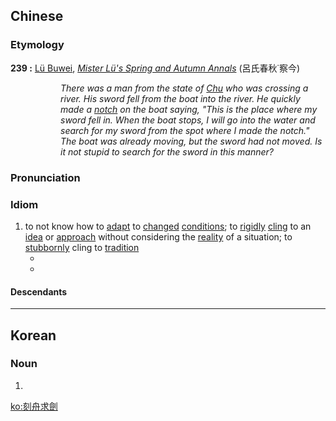 {{also|刻舟求剑}}
==Chinese==
{{zh-forms|s=刻舟求剑|lit=notch the boat in search of the sword}}

===Etymology===
'''239 {{B.C.E.}}:''' [[w:Lü Buwei|Lü Buwei]], ''[[w:Lüshi Chunqiu|Mister Lü's Spring and Autumn Annals]]'' (呂氏春秋˙察今)
: {{lang|zh|[[楚]][[人]][[有]][[涉]][[江]][[者]]，[[其]][[劍]][[自]][[舟]][[中]][[墜]][[於]][[水]]。[[遽]][[契]][[其]][[舟]]，[[曰]]：[[是]][[吾]][[劍]][[之]][[所]][[從]][[墜]]。[[舟]][[止]]，[[從]][[其]][[所]][[契]][[者]][[入]][[水]][[求]][[之]]。[[舟]][[已]][[行]][[矣]]，[[而]][[劍]][[不]][[行]]。[[求]][[劍]][[若]][[此]]，[[不]][[亦]][[惑]][[乎]]。}}
:: ''There was a man from the state of [[w:Chu (state)|Chu]] who was crossing a river. His sword fell from the boat into the river. He quickly made a [[notch]] on the boat saying, "This is the place where my sword fell in. When the boat stops, I will go into the water and search for my sword from the spot where I made the notch." The boat was already moving, but the sword had not moved. Is it not stupid to search for the sword in this manner?''

===Pronunciation===
{{zh-pron
|m=kèzhōuqiújiàn
|c=hak1 zau1 kau4 gim3
|cat=id
}}

===Idiom===
{{zh-idiom}}

# to not know how to [[adapt]] to [[changed]] [[condition]]s; to [[rigidly]] [[cling]] to an [[idea]] or [[approach]] without considering the [[reality]] of a situation; to [[stubbornly]] cling to [[tradition]]
#* {{zh-x|似 你 這樣 尋根究底，便是 刻舟求劍，膠柱鼓瑟 了。|It seems as though this kind of thorough investigation that you are conducting is like '''notching a moving boat in order to mark where your sword dropped into the river''', you are being inflexible.|ref=''c.'' '''1330 - 1400:''' [[w:Cao Xueqin|Cao Xueqin]], ''[[w:Dream of the Red Chamber|Dream of the Red Chamber]], Chapter 120'' ([[:zh:s:紅樓夢/第120回|紅樓夢/第120回]])}}
#* {{zh-x|文學 藝術 工作者 必須 正視 我國 當前 迅速 變化 的 實際，來 考察 我們 過去 用 慣 了 的 文藝 理論，而 不能 刻舟求劍。|Workers in the literary arts must squarely face the reality of the rapid changes currently taking place within our country when considering the wellworn theories of the past about literature and art, and must not '''stubbornly cling to tradition'''.|ref=''c.'' '''1900 - 1995:''' [[w:Xia Yan|Xia Yan]], ''Unite and advance through liberation thought'' (解放思想團結前進)}}

====Descendants====
{{CJKV||s=舟に刻みて剣を求む|ふね に きざみて けん を もとむ|각주구검|khắc chu cầu kiếm}}

----

==Korean==
{{ko-hanjatab}}

===Noun===
{{ko-noun|hj|hangeul=각주구검}}

# {{hanja form of|각주구검}}

[[ko:刻舟求劍]]